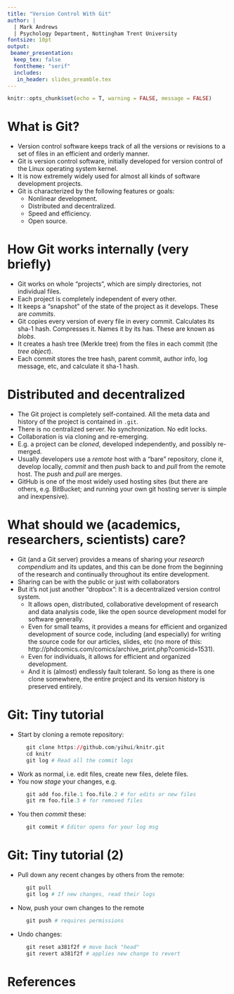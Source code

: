 ```yaml
---
title: "Version Control With Git"
author: |
  | Mark Andrews
  | Psychology Department, Nottingham Trent University
fontsize: 10pt
output:
 beamer_presentation:
  keep_tex: false
  fonttheme: "serif"
  includes:
   in_header: slides_preamble.tex
---
```




```r
knitr::opts_chunk$set(echo = T, warning = FALSE, message = FALSE)
```

# What is Git?

* Version control software keeps track of all the versions or revisions to a set of files in an efficient and orderly manner. 
* Git is version control software, initially developed for version control of the Linux operating system kernel.
* It is now extremely widely used for almost all kinds of software development projects. 
* Git is characterized by the following features or goals:
  * Nonlinear development. 
  * Distributed and decentralized. 
  * Speed and efficiency.
  * Open source.

# How Git works internally (very briefly)

* Git works on whole "projects", which are simply directories, not individual files.
* Each project is completely independent of every other. 
* It keeps a "snapshot" of the state of the project as it develops. These are *commits*.
* Git copies every version of every file in every commit. Calculates its sha-1 hash. Compresses it. Names it by its has. These are known as *blobs*. 
* It creates a hash tree (Merkle tree) from the files in each commit (the *tree object*). 
* Each commit stores the tree hash, parent commit, author info, log message, etc, and calculate it sha-1 hash.

# Distributed and decentralized

* The Git project is completely self-contained. All the meta data and history of the project is contained in `.git`.
* There is no centralized server. No synchronization. No edit locks. 
* Collaboration is via cloning and re-emerging.
* E.g. a project can be *cloned*, developed independently, and possibly re-merged. 
* Usually developers use a *remote* host with a "bare" repository, clone it, develop locally, *commit* and then *push* back to and *pull* from the remote host. The *push* and *pull* are merges.
* GitHub is one of the most widely used hosting sites (but there are others, e.g. BitBucket; and running your own git hosting server is simple and inexpensive).

# What should we (academics, researchers, scientists) care?

* Git (and a Git server) provides a means of sharing your *research compendium* and its updates, and this can be done from the beginning of the research and continually throughout its entire development.
* Sharing can be with the public or just with collaborators
* But it's not just another "dropbox": It is a decentralized version control system. 
  * It allows open, distributed, collaborative development of research and data analysis code, like the open source development model for software generally.
  * Even for small teams, it provides a means for efficient and organized development of source code, including (and especially) for writing the source code for our articles, slides, etc (no more of this: http://phdcomics.com/comics/archive_print.php?comicid=1531). 
  * Even for individuals, it allows for efficient and organized development.
  * And it is (almost) endlessly fault tolerant. So long as there is one clone somewhere, the entire project and its version history is preserved entirely.

# Git: Tiny tutorial

- Start by cloning a remote repository:
```r
      git clone https://github.com/yihui/knitr.git
      cd knitr
      git log # Read all the commit logs
```
- Work as normal, i.e. edit files, create new files, delete files. 
- You now *stage* your changes, e.g.
```r
      git add foo.file.1 foo.file.2 # for edits or new files
      git rm foo.file.3 # for removed files
```
- You then *commit* these:
```r
      git commit # Editor opens for your log msg
```


# Git: Tiny tutorial (2)

- Pull down any recent changes by others from the remote:
```r
      git pull
      git log # If new changes, read their logs
```
- Now, push your own changes to the remote
```r
      git push # requires permissions
```

- Undo changes:
```r
      git reset a381f2f # move back "head"
      git revert a381f2f # applies new change to revert 
```


# References
